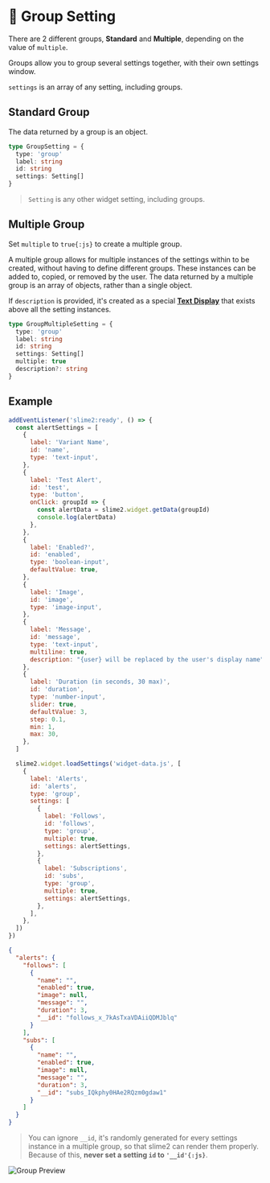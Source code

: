 
# 📁 Group Setting

There are 2 different groups, **Standard** and **Multiple**, depending on the value of `multiple`.

<Cards>
  <Card title='📁 Standard Group' href='#standard-group' />
  <Card title='🗂️ Multiple Group' href='#multiple-group' />
</Cards>

Groups allow you to group several settings together, with their own settings window.

`settings` is an array of any setting, including groups.

## Standard Group

The data returned by a group is an object.

```ts filename="Setting Definition"
type GroupSetting = {
  type: 'group'
  label: string
  id: string
  settings: Setting[]
}
```

> `Setting` is any other widget setting, including groups.

## Multiple Group

Set `multiple` to `true{:js}` to create a multiple group.

A multiple group allows for multiple instances of the settings within to be created, without having to define different groups. These instances can be added to, copied, or removed by the user. The data returned by a multiple group is an array of objects, rather than a single object.

If `description` is provided, it's created as a special [**Text Display**](/settings/text-display) that exists above all the setting instances.

```ts filename="Setting Definition" {6-7}
type GroupMultipleSetting = {
  type: 'group'
  label: string
  id: string
  settings: Setting[]
  multiple: true
  description?: string
}
```

## Example

```js filename="JavaScript"
addEventListener('slime2:ready', () => {
  const alertSettings = [
    {
      label: 'Variant Name',
      id: 'name',
      type: 'text-input',
    },
    {
      label: 'Test Alert',
      id: 'test',
      type: 'button',
      onClick: groupId => {
        const alertData = slime2.widget.getData(groupId)
        console.log(alertData)
      },
    },
    {
      label: 'Enabled?',
      id: 'enabled',
      type: 'boolean-input',
      defaultValue: true,
    },
    {
      label: 'Image',
      id: 'image',
      type: 'image-input',
    },
    {
      label: 'Message',
      id: 'message',
      type: 'text-input',
      multiline: true,
      description: "{user} will be replaced by the user's display name",
    },
    {
      label: 'Duration (in seconds, 30 max)',
      id: 'duration',
      type: 'number-input',
      slider: true,
      defaultValue: 3,
      step: 0.1,
      min: 1,
      max: 30,
    },
  ]

  slime2.widget.loadSettings('widget-data.js', [
    {
      label: 'Alerts',
      id: 'alerts',
      type: 'group',
      settings: [
        {
          label: 'Follows',
          id: 'follows',
          type: 'group',
          multiple: true,
          settings: alertSettings,
        },
        {
          label: 'Subscriptions',
          id: 'subs',
          type: 'group',
          multiple: true,
          settings: alertSettings,
        },
      ],
    },
  ])
})
```

```json filename="Initial Data"
{
  "alerts": {
    "follows": [
      {
        "name": "",
        "enabled": true,
        "image": null,
        "message": "",
        "duration": 3,
        "__id": "follows_x_7kAsTxaVDAiiQDMJblq"
      }
    ],
    "subs": [
      {
        "name": "",
        "enabled": true,
        "image": null,
        "message": "",
        "duration": 3,
        "__id": "subs_IQkphy0HAe2RQzm0gdaw1"
      }
    ]
  }
}
```

> You can ignore `__id`, it's randomly generated for every settings instance in a multiple group, so that slime2 can render them properly. Because of this, **never set a setting `id` to `'__id'{:js}`**.

![Group Preview](/previews/group.png)
